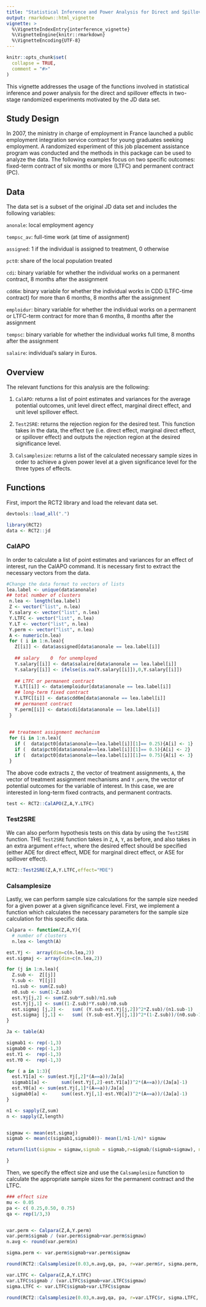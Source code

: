 ```yaml
---
title: "Statistical Inference and Power Analysis for Direct and Spillover Effects"
output: rmarkdown::html_vignette
vignette: >
  %\VignetteIndexEntry{interference_vignette}
  %\VignetteEngine{knitr::rmarkdown}
  %\VignetteEncoding{UTF-8}
---
```


```r
knitr::opts_chunk$set(
  collapse = TRUE,
  comment = "#>"
)
```

This vignette addresses the usage of the functions involved in statistical inference and power analysis for the direct and spillover effects in two-stage randomized experiments motivated by the JD data set.

## Study Design
In 2007, the ministry in charge of employment in France launched a public employment integration service contract for young graduates seeking employment. A randomized experiment of this job placement assistance program was conducted and the methods in this package can be used to analyze the data. The following examples focus on two specific outcomes: fixed-term contract of six months or more (LTFC) and permanent contract (PC).

## Data
The data set is a subset of the original JD data set and includes the following variables:

`anonale`: local employment agency

`tempsc_av`: full-time work (at time of assignment)

`assigned`: 1 if the individual is assigned to treatment, 0 otherwise

`pct0`: share of the local population treated

`cdi`: binary variable for whether the individual works on a permanent contract, 8 months after the assignment

`cdd6m`: binary variable for whether the individual works in CDD (LTFC-time contract) for more than 6 months, 8 months after the assignment

`emploidur`: binary variable for whether the individual works on a permanent or LTFC-term contract for more than 6 months, 8 months after the assignment

`tempsc`: binary variable for whether the individual works full time, 8 months after the assignment

`salaire`: individual's salary in Euros.

## Overview
The relevant functions for this analysis are the following:

1. `CalAPO`: returns a list of point estimates and variances for the average potential outcomes, unit level direct effect, marginal direct effect, and unit level spillover effect.

2. `Test2SRE`: returns the rejection region for the desired test. This function takes in the data, the effect tye (i.e. direct effect, marginal direct effect, or spillover effect) and outputs the rejection region at the desired significance level.

3. `Calsamplesize`: returns a list of the calculated necessary sample sizes in order to achieve a given power level at a given significance level for the three types of effects.

## Functions
First, import the RCT2 library and load the relevant data set.
```r
devtools::load_all(".")
```


```r
library(RCT2)
data <- RCT2::jd
```

### CalAPO
In order to calculate a list of point estimates and variances for an effect of interest, run the CalAPO command. It is necessary first to extract the necessary vectors from the data.

```r
#Change the data format to vectors of lists
lea.label <- unique(data$anonale) 
## total number of clusters
 n.lea <- length(lea.label)
 Z <- vector("list", n.lea)
 Y.salary <- vector("list", n.lea) 
 Y.LTFC <- vector("list", n.lea) 
 Y.LT <- vector("list", n.lea) 
 Y.perm <- vector("list", n.lea) 
 A <- numeric(n.lea)
 for ( i in 1:n.lea){
   Z[[i]] <- data$assigned[data$anonale == lea.label[i]]
   
   ## salary    0  for unemployed
   Y.salary[[i]] <- data$salaire[data$anonale == lea.label[i]]
   Y.salary[[i]] <- ifelse(is.na(Y.salary[[i]]),0,Y.salary[[i]])
   
   ## LTFC or permanent contract
   Y.LT[[i]] <- data$emploidur[data$anonale == lea.label[i]]
   ## long-term fixed contract
   Y.LTFC[[i]] <- data$cdd6m[data$anonale == lea.label[i]]
   ## permanent contract
   Y.perm[[i]] <- data$cdi[data$anonale == lea.label[i]]
 }
 
 
 ## treatment assignment mechanism
 for (i in 1:n.lea){
   if (  data$pct0[data$anonale==lea.label[i]][1]== 0.25){A[i] <- 1}
   if (  data$pct0[data$anonale==lea.label[i]][1]== 0.5){A[i] <- 2}
   if (  data$pct0[data$anonale==lea.label[i]][1]== 0.75){A[i] <- 3}
 }
```


The above code extracts `Z`, the vector of treatment assignments, `A`, the vector of treatment assignment mechanisms and `Y.perm`, the vector of potential outcomes for the variable of interest. In this case, we are interested in long-term fixed contracts, and permanent contracts.

```r
test <- RCT2::CalAPO(Z,A,Y.LTFC)
```


### Test2SRE
We can also perform hypothesis tests on this data by using the `Test2SRE` function. THE `Test2SRE` function takes in `Z`, `A`, `Y`, as before, and also takes in an extra argument `effect`, where the desired effect should be specified (either ADE for direct effect, MDE for marginal direct effect, or ASE for spillover effect).

```r
RCT2::Test2SRE(Z,A,Y.LTFC,effect="MDE")
```

### Calsamplesize
Lastly, we can perform sample size calculations for the sample size needed for a given power at a given significance level. First, we implement a function which calculates the necessary parameters for the sample size calculation for this specific data.
```r
Calpara <- function(Z,A,Y){
  # number of clusters
  n.lea <- length(A)

est.Yj <-  array(dim=c(n.lea,2))
est.sigmaj <- array(dim=c(n.lea,2))

for (j in 1:n.lea){
  Z.sub <-  Z[[j]]
  Y.sub <-  Y[[j]]
  n1.sub <- sum(Z.sub)
  n0.sub <- sum(1-Z.sub)
  est.Yj[j,2] <- sum(Z.sub*Y.sub)/n1.sub
  est.Yj[j,1] <- sum((1-Z.sub)*Y.sub)/n0.sub
  est.sigmaj [j,2] <-   sum( (Y.sub-est.Yj[j,2])^2*Z.sub)/(n1.sub-1)
  est.sigmaj [j,1] <-   sum( (Y.sub-est.Yj[j,1])^2*(1-Z.sub))/(n0.sub-1)
}

Ja <- table(A)

sigmab1 <- rep(-1,3)
sigmab0 <- rep(-1,3)
est.Y1 <-  rep(-1,3)
est.Y0 <-  rep(-1,3)

for ( a in 1:3){
  est.Y1[a] <- sum(est.Yj[,2]*(A==a))/Ja[a]
  sigmab1[a] <-     sum((est.Yj[,2]-est.Y1[a])^2*(A==a))/(Ja[a]-1)
  est.Y0[a] <- sum(est.Yj[,1]*(A==a))/Ja[a]
  sigmab0[a] <-     sum((est.Yj[,1]-est.Y0[a])^2*(A==a))/(Ja[a]-1)
}

n1 <- sapply(Z,sum)
n <- sapply(Z,length)


sigmaw <- mean(est.sigmaj)
sigmab <- mean(c(sigmab1,sigmab0))- mean(1/n1-1/n)* sigmaw

return(list(sigmaw = sigmaw,sigmab = sigmab,r=sigmab/(sigmab+sigmaw), n.avg = mean(n)))

}
```


Then, we specify the effect size and use the `Calsamplesize` function to calculate the appropriate sample sizes for the permanent contract and the LTFC.
```r
### effect size
mu <- 0.05
pa <- c( 0.25,0.50, 0.75)
qa <- rep(1/3,3)


var.perm <- Calpara(Z,A,Y.perm)
var.perm$sigmab / (var.perm$sigmab+var.perm$sigmaw)
n.avg <- round(var.perm$n)

sigma.perm <- var.perm$sigmab+var.perm$sigmaw

round(RCT2::Calsamplesize(0.03,n.avg,qa, pa, r=var.perm$r, sigma.perm, alpha=0.05, beta=0.2))

var.LTFC <- Calpara(Z,A,Y.LTFC)
var.LTFC$sigmab / (var.LTFC$sigmab+var.LTFC$sigmaw)
sigma.LTFC <- var.LTFC$sigmab+var.LTFC$sigmaw

round(RCT2::Calsamplesize(0.03,n.avg,qa, pa, r=var.LTFC$r, sigma.LTFC, alpha=0.05, beta=0.2))
```

